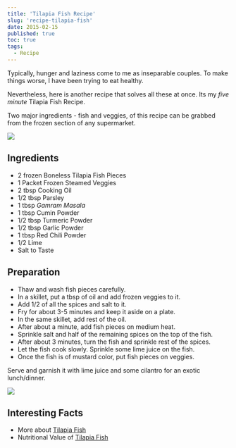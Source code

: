 ```yaml
---
title: 'Tilapia Fish Recipe'
slug: 'recipe-tilapia-fish'
date: 2015-02-15
published: true
toc: true
tags:
  - Recipe
---
```


Typically, hunger and laziness come to me as inseparable couples. To make things worse, I have been
trying to eat healthy.

Nevertheless, here is another recipe that solves all these at once. Its my _five minute_ Tilapia
Fish Recipe.

Two major ingredients - fish and veggies, of this recipe can be grabbed from the frozen section of
any supermarket.

<img className="w-full max-w-2xl mx-auto" src="https://res.cloudinary.com/sadanandsingh/image/upload/v1496963331/CookingVeggies_ti4q5u.jpg"/>

## Ingredients

- 2 frozen Boneless Tilapia Fish Pieces
- 1 Packet Frozen Steamed Veggies
- 2 tbsp Cooking Oil
- 1/2 tbsp Parsley
- 1 tbsp _Gamram Masala_
- 1 tbsp Cumin Powder
- 1/2 tbsp Turmeric Powder
- 1/2 tbsp Garlic Powder
- 1 tbsp Red Chili Powder
- 1/2 Lime
- Salt to Taste

## Preparation

- Thaw and wash fish pieces carefully.
- In a skillet, put a tbsp of oil and add frozen veggies to it.
- Add 1/2 of all the spices and salt to it.
- Fry for about 3-5 minutes and keep it aside on a plate.
- In the same skillet, add rest of the oil.
- After about a minute, add fish pieces on medium heat.
- Sprinkle salt and half of the remaining spices on the top of the fish.
- After about 3 minutes, turn the fish and sprinkle rest of the spices.
- Let the fish cook slowly. Sprinkle some lime juice on the fish.
- Once the fish is of mustard color, put fish pieces on veggies.

Serve and garnish it with lime juice and some cilantro for an exotic lunch/dinner.

<img className="w-full max-w-2xl mx-auto" src="https://res.cloudinary.com/sadanandsingh/image/upload/v1496963334/Tilapia_v0cehs.jpg"/>

## Interesting Facts

- More about [Tilapia Fish](https://en.wikipedia.org/wiki/Tilapia)
- Nutritional Value of
  [Tilapia Fish](https://nutritiondata.self.com/facts/finfish-and-shellfish-products/9244/2)
